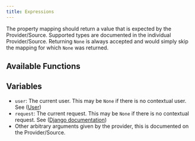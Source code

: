 ```yaml
---
title: Expressions
---
```


The property mapping should return a value that is expected by the Provider/Source. Supported types are documented in the individual Provider/Source. Returning `None` is always accepted and would simply skip the mapping for which `None` was returned.


## Available Functions


<Functions />

## Variables


<Objects />

- `user`: The current user. This may be `None` if there is no contextual user. See ([User](../expressions/reference/user-object.md))
- `request`: The current request. This may be `None` if there is no contextual request. See ([Django documentation](https://docs.djangoproject.com/en/3.0/ref/request-response/#httprequest-objects))
- Other arbitrary arguments given by the provider, this is documented on the Provider/Source.
